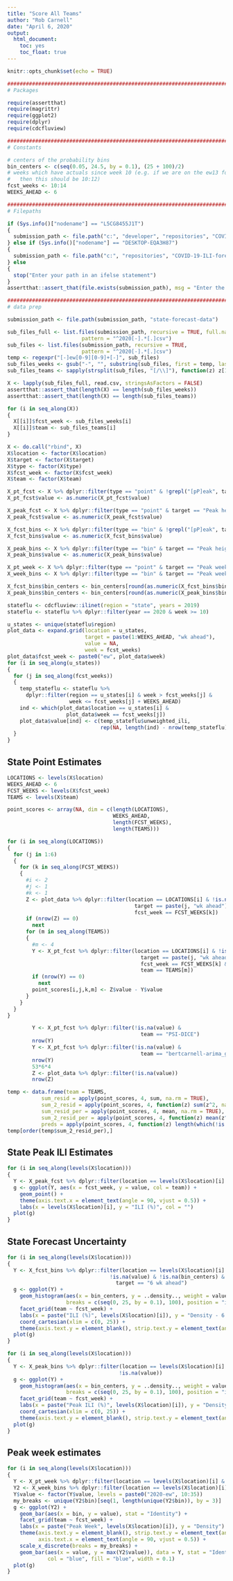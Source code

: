 ```yaml
---
title: "Score All Teams"
author: "Rob Carnell"
date: "April 6, 2020"
output: 
  html_document: 
    toc: yes
    toc_float: true
---
```


```r
knitr::opts_chunk$set(echo = TRUE)

################################################################################
# Packages

require(assertthat)
require(magrittr)
require(ggplot2)
require(dplyr)
require(cdcfluview)

################################################################################
# Constants

# centers of the probability bins
bin_centers <- c(seq(0.05, 24.5, by = 0.1), (25 + 100)/2)
# weeks which have actuals since week 10 (e.g. if we are on the ew13 forecast
#   then this should be 10:12)
fcst_weeks <- 10:14
WEEKS_AHEAD <- 6

################################################################################
# Filepaths

if (Sys.info()["nodename"] == "L5CG8455J1T")
{
  submission_path <- file.path("c:", "developer", "repositories", "COVID-19-ILI-forecasting-submissions")
} else if (Sys.info()["nodename"] == "DESKTOP-EQA3H87")
{
  submission_path <- file.path("c:", "repositories", "COVID-19-ILI-forecasting-submissions-bc")
} else
{
  stop("Enter your path in an ifelse statement")
}
assertthat::assert_that(file.exists(submission_path), msg = "Enter the path to your repo checkout")

################################################################################
# data prep

submission_path <- file.path(submission_path, "state-forecast-data")

sub_files_full <- list.files(submission_path, recursive = TRUE, full.names = TRUE,
                        pattern = "^2020[-].*[.]csv")
sub_files <- list.files(submission_path, recursive = TRUE, 
                        pattern = "^2020[-].*[.]csv")
temp <- regexpr("[-]ew[0-9][0-9]+[-]", sub_files)
sub_files_weeks <- gsub("-", "", substring(sub_files, first = temp, last = temp + attr(temp, "match.length") - 1))
sub_files_teams <- sapply(strsplit(sub_files, "[/\\]"), function(z) z[1], USE.NAMES = FALSE)

X <- lapply(sub_files_full, read.csv, stringsAsFactors = FALSE)
assertthat::assert_that(length(X) == length(sub_files_weeks))
assertthat::assert_that(length(X) == length(sub_files_teams))

for (i in seq_along(X))
{
  X[[i]]$fcst_week <- sub_files_weeks[i]
  X[[i]]$team <- sub_files_teams[i]
}

X <- do.call("rbind", X)
X$location <- factor(X$location)
X$target <- factor(X$target)
X$type <- factor(X$type)
X$fcst_week <- factor(X$fcst_week)
X$team <- factor(X$team)

X_pt_fcst <- X %>% dplyr::filter(type == "point" & !grepl("[pP]eak", target))
X_pt_fcst$value <- as.numeric(X_pt_fcst$value)

X_peak_fcst <- X %>% dplyr::filter(type == "point" & target == "Peak height")
X_peak_fcst$value <- as.numeric(X_peak_fcst$value)

X_fcst_bins <- X %>% dplyr::filter(type == "bin" & !grepl("[pP]eak", target))
X_fcst_bins$value <- as.numeric(X_fcst_bins$value)

X_peak_bins <- X %>% dplyr::filter(type == "bin" & target == "Peak height")
X_peak_bins$value <- as.numeric(X_peak_bins$value)

X_pt_week <- X %>% dplyr::filter(type == "point" & target == "Peak week")
X_week_bins <- X %>% dplyr::filter(type == "bin" & target == "Peak week")

X_fcst_bins$bin_centers <- bin_centers[round(as.numeric(X_fcst_bins$bin) / 0.1, 0) + 1]
X_peak_bins$bin_centers <- bin_centers[round(as.numeric(X_peak_bins$bin) / 0.1, 0) + 1]

stateflu <- cdcfluview::ilinet(region = "state", years = 2019)
stateflu <- stateflu %>% dplyr::filter(year == 2020 & week >= 10)

u_states <- unique(stateflu$region)
plot_data <- expand.grid(location = u_states,
                         target = paste(1:WEEKS_AHEAD, "wk ahead"),
                         value = NA,
                         week = fcst_weeks)
plot_data$fcst_week <- paste0("ew", plot_data$week)
for (i in seq_along(u_states))
{
  for (j in seq_along(fcst_weeks))
  {
    temp_stateflu <- stateflu %>% 
      dplyr::filter(region == u_states[i] & week > fcst_weeks[j] &
                    week <= fcst_weeks[j] + WEEKS_AHEAD)
    ind <- which(plot_data$location == u_states[i] &
                   plot_data$week == fcst_weeks[j])
    plot_data$value[ind] <- c(temp_stateflu$unweighted_ili, 
                              rep(NA, length(ind) - nrow(temp_stateflu)))
  }
}

```

## State Point Estimates

```r
LOCATIONS <- levels(X$location)
WEEKS_AHEAD <- 6
FCST_WEEKS <- levels(X$fcst_week)
TEAMS <- levels(X$team)

point_scores <- array(NA, dim = c(length(LOCATIONS),
                                  WEEKS_AHEAD,
                                  length(FCST_WEEKS),
                                  length(TEAMS)))

for (i in seq_along(LOCATIONS))
{
  for (j in 1:6)
  {
    for (k in seq_along(FCST_WEEKS))
    {
      #i <- 2
      #j <- 1
      #k <- 1
      Z <- plot_data %>% dplyr::filter(location == LOCATIONS[i] & !is.na(value) &
                                         target == paste(j, "wk ahead") &
                                         fcst_week == FCST_WEEKS[k])
      if (nrow(Z) == 0)
        next
      for (m in seq_along(TEAMS))
      {
        #m <- 4
        Y <- X_pt_fcst %>% dplyr::filter(location == LOCATIONS[i] & !is.na(value) &
                                           target == paste(j, "wk ahead") &
                                           fcst_week == FCST_WEEKS[k] &
                                           team == TEAMS[m])
        if (nrow(Y) == 0)
          next
        point_scores[i,j,k,m] <- Z$value - Y$value
      }
    }
  }
}

        Y <- X_pt_fcst %>% dplyr::filter(!is.na(value) &
                                           team == "PSI-DICE")
        nrow(Y)
        Y <- X_pt_fcst %>% dplyr::filter(!is.na(value) &
                                           team == "bertcarnell-arima_glm")
        nrow(Y)
        53*6*4
        Z <- plot_data %>% dplyr::filter(!is.na(value))
        nrow(Z)

temp <- data.frame(team = TEAMS,
           sum_resid = apply(point_scores, 4, sum, na.rm = TRUE),
           sum_2_resid = apply(point_scores, 4, function(z) sum(z^2, na.rm = TRUE)),
           sum_resid_per = apply(point_scores, 4, mean, na.rm = TRUE),
           sum_2_resid_per = apply(point_scores, 4, function(z) mean(z^2, na.rm = TRUE)),
           preds = apply(point_scores, 4, function(z) length(which(!is.na(c(z))))))
temp[order(temp$sum_2_resid_per),]

```

## State Peak ILI Estimates

```r
for (i in seq_along(levels(X$location)))
{
  Y <- X_peak_fcst %>% dplyr::filter(location == levels(X$location)[i] & !is.na(value))
  g <- ggplot(Y, aes(x = fcst_week, y = value, col = team)) +
    geom_point() +
    theme(axis.text.x = element_text(angle = 90, vjust = 0.5)) +
    labs(x = levels(X$location)[i], y = "ILI (%)", col = "")
  plot(g)
}
```

## State Forecast Uncertainty

```r
for (i in seq_along(levels(X$location)))
{
  Y <- X_fcst_bins %>% dplyr::filter(location == levels(X$location)[i] & 
                                 !is.na(value) & !is.na(bin_centers) & 
                                   target == "6 wk ahead")
  g <- ggplot(Y) +
    geom_histogram(aes(x = bin_centers, y = ..density.., weight = value), 
                   breaks = c(seq(0, 25, by = 0.1), 100), position = "identity") +
    facet_grid(team ~ fcst_week) +
    labs(x = paste("ILI (%)", levels(X$location)[i]), y = "Density - 6 wk ahead") +
    coord_cartesian(xlim = c(0, 25)) +
    theme(axis.text.y = element_blank(), strip.text.y = element_text(angle = 0))
  plot(g)
}
```

```r
for (i in seq_along(levels(X$location)))
{
  Y <- X_peak_bins %>% dplyr::filter(location == levels(X$location)[i] & 
                                    !is.na(value))
  g <- ggplot(Y) +
    geom_histogram(aes(x = bin_centers, y = ..density.., weight = value), 
                   breaks = c(seq(0, 25, by = 0.1), 100), position = "identity") +
    facet_grid(team ~ fcst_week) +
    labs(x = paste("Peak ILI (%)", levels(X$location)[i]), y = "Density") +
    coord_cartesian(xlim = c(0, 25)) +
    theme(axis.text.y = element_blank(), strip.text.y = element_text(angle = 0))
  plot(g)
}
```

## Peak week estimates

```r
for (i in seq_along(levels(X$location)))
{
  Y <- X_pt_week %>% dplyr::filter(location == levels(X$location)[i] & !is.na(value))
  Y2 <- X_week_bins %>% dplyr::filter(location == levels(X$location)[i] & !is.na(value))
  Y$value <- factor(Y$value, levels = paste0("2020-ew", 10:35))
  my_breaks <- unique(Y2$bin)[seq(1, length(unique(Y2$bin)), by = 3)]
  g <- ggplot(Y2) +
    geom_bar(aes(x = bin, y = value), stat = "Identity") +
    facet_grid(team ~ fcst_week) +
    labs(x = paste("Peak Week", levels(X$location)[i]), y = "Density") +
    theme(axis.text.y = element_blank(), strip.text.y = element_text(angle = 0), 
          axis.text.x = element_text(angle = 90, vjust = 0.5)) +
    scale_x_discrete(breaks = my_breaks) +
    geom_bar(aes(x = value, y = max(Y2$value)), data = Y, stat = "Identity", 
             col = "blue", fill = "blue", width = 0.1)
  plot(g)
}
```



